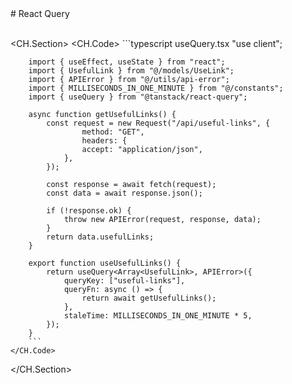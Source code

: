 
<div className="lg:flex-row gap-3 lg:flex hidden">
    <CodeBracketIcon className="h-10 w-10 text-zinc-50"/>
    # React Query
</div>
<br/>

<CH.Section>
    <CH.Code>
        ```typescript useQuery.tsx
        "use client";

        import { useEffect, useState } from "react";
        import { UsefulLink } from "@/models/UseLink";
        import { APIError } from "@/utils/api-error";
        import { MILLISECONDS_IN_ONE_MINUTE } from "@/constants";
        import { useQuery } from "@tanstack/react-query";

        async function getUsefulLinks() {
            const request = new Request("/api/useful-links", {
                    method: "GET",
                    headers: {
                    accept: "application/json",
                },
            });

            const response = await fetch(request);
            const data = await response.json();

            if (!response.ok) {
                throw new APIError(request, response, data);
            }
            return data.usefulLinks;
        }

        export function useUsefulLinks() {
            return useQuery<Array<UsefulLink>, APIError>({
                queryKey: ["useful-links"],
                queryFn: async () => {
                    return await getUsefulLinks();
                },
                staleTime: MILLISECONDS_IN_ONE_MINUTE * 5,
            });
        }
        ```
    </CH.Code>
</CH.Section>
